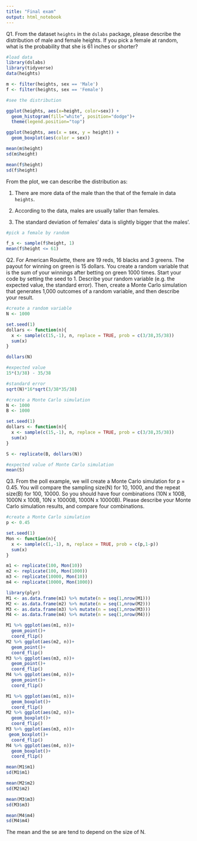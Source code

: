 ```yaml
---
title: "Final exam"
output: html_notebook
---
```


Q1. From the dataset `heights` in the `dslabs` package, please describe the distribution of male and female heights. If you pick a female at random, what is the probability that she is 61 inches or shorter? 

```r
#load data
library(dslabs)
library(tidyverse)
data(heights) 

m <- filter(heights, sex == 'Male')
f <- filter(heights, sex == 'Female')
```

```r
#see the distribution

ggplot(heights, aes(x=height, color=sex)) +
  geom_histogram(fill="white", position="dodge")+
  theme(legend.position="top")

ggplot(heights, aes(x = sex, y = height)) +
  geom_boxplot(aes(color = sex))

mean(m$height)
sd(m$height)

mean(f$height)
sd(f$height)
```

From the plot, we can describe the distribution as:

1. There are more data of the male than the that of the female in data `heights`.

2. According to the data, males are usually taller than females.

3. The standard deviation of females' data is slightly bigger that the males'.

```r
#pick a female by random

f_s <- sample(f$height, 1)
mean(f$height <= 61)
```

Q2. For American Roulette, there are 19 reds, 16 blacks and 3 greens. The payout for winning on green is 15 dollars. You create a random variable that is the sum   of your winnings after betting on green 1000 times. Start your code by setting the seed to 1. Describe your random variable (e.g. the expected value, the standard error). Then, create a Monte Carlo simulation that generates 1,000 outcomes of a random variable, and then describe your result. 

```r
#create a random variable
N <- 1000

set.seed(1)
dollars <- function(n){
  x <- sample(c(15,-1), n, replace = TRUE, prob = c(3/38,35/38))
  sum(x)
}

dollars(N)

#expected value
15*(3/38) - 35/38 

#standard error
sqrt(N)*16*sqrt(3/38*35/38)
```

```r
#create a Monte Carlo simulation
N <- 1000
B <- 1000

set.seed(1)
dollars <- function(n){
  x <- sample(c(15,-1), n, replace = TRUE, prob = c(3/38,35/38))
  sum(x)
}

S <- replicate(B, dollars(N))

#expected value of Monte Carlo simulation
mean(S)
```


Q3. From the poll example, we will create a Monte Carlo simulation for p = 0.45. You will compare the sampling size(N) for 10, 1000, and the repeat size(B) for 100, 10000. So you should have four combinations (10N x 100B, 1000N x 100B, 10N x 10000B, 1000N x 10000B). Please describe your Monte Carlo simulation results, and compare four combinations.

```r
#create a Monte Carlo simulation
p <- 0.45 

set.seed(1)
Mon <- function(n){
  x <- sample(c(1,-1), n, replace = TRUE, prob = c(p,1-p))
  sum(x)
}

m1 <- replicate(100, Mon(10))
m2 <- replicate(100, Mon(1000))
m3 <- replicate(10000, Mon(10))
m4 <- replicate(10000, Mon(1000))

library(plyr)
M1 <- as.data.frame(m1) %>% mutate(n = seq(1,nrow(M1)))
M2 <- as.data.frame(m2) %>% mutate(n = seq(1,nrow(M2)))
M3 <- as.data.frame(m3) %>% mutate(n = seq(1,nrow(M3)))
M4 <- as.data.frame(m4) %>% mutate(n = seq(1,nrow(M4)))
```

```r
M1 %>% ggplot(aes(m1, n))+
  geom_point()+
  coord_flip()
M2 %>% ggplot(aes(m2, n))+
  geom_point()+
  coord_flip()
M3 %>% ggplot(aes(m3, n))+
  geom_point()+
  coord_flip()
M4 %>% ggplot(aes(m4, n))+
  geom_point()+
  coord_flip()

M1 %>% ggplot(aes(m1, n))+
  geom_boxplot()+
  coord_flip()
M2 %>% ggplot(aes(m2, n))+
  geom_boxplot()+
  coord_flip()
M3 %>% ggplot(aes(m3, n))+
 geom_boxplot()+
  coord_flip()
M4 %>% ggplot(aes(m4, n))+
  geom_boxplot()+
  coord_flip()
```

```r
mean(M1$m1)
sd(M1$m1)

mean(M2$m2)
sd(M2$m2)

mean(M3$m3)
sd(M3$m3)

mean(M4$m4)
sd(M4$m4)
```


The mean and the se are tend to depend on the size of N.